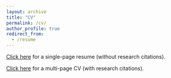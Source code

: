 ---
layout: archive
title: "CV"
permalink: /cv/
author_profile: true
redirect_from:
  - /resume
---

[Click here](https://github.com/dorukkarinca/resume/raw/master/KARINCA_resume.pdf) for a single-page resume (without research citations).

[Click here](https://github.com/dorukkarinca/resume/raw/master/KARINCA_cv.pdf) for a multi-page CV (with research citations).